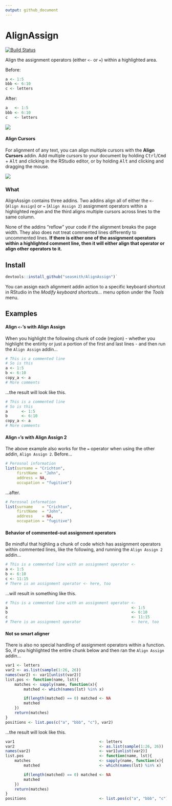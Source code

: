 ```yaml
---
output: github_document
---
```


# AlignAssign

[![Build Status](https://travis-ci.org/seasmith/AlignAssign.svg?branch=master)](https://travis-ci.org/seasmith/AlignAssign)

Align the assignment operators (either `<-` or `=`) within a highlighted area.

Before:
```r
a <- 1:5
bbb <- 6:10
c <- letters
```

After:
```r
a   <- 1:5
bbb <- 6:10
c   <- letters
```

![](inst/media/demo2.gif)

#### Align Cursors

For alignment of any text, you can align multiple cursors with the **Align Cursors** addin.
Add multiple cursors to your document by holding <kbd>Ctrl</kbd>/<kbd>Cmd</kbd> + <kbd>Alt</kbd> and clicking in the RStudio editor, or by holding <kbd>Alt</kbd> and clicking and dragging the mouse.

![](inst/media/demo_cursors.gif)

### What
AlignAssign contains three addins. Two addins align all of either the  `<-` (`Align Assign`) or `=` (`Align Assign 2`) assignment operators within a highlighted region and the third aligns multiple cursors across lines to the same column. 

None of the addins "reflow" your code if the alignment breaks the page width. They also does not treat commented lines differently to uncommented lines. __If there is either one of the assignment operators within a highlighted comment line, then it will either align that operator or align other operators to it.__

## Install
```r
devtools::install_github("seasmith/AlignAssign")`
```

You can assign each alignment addin action to a specific keyboard shortcut in RStudio in the *Modify keyboard shortcuts...* menu option under the *Tools* menu.

## Examples

#### Align `<-`'s with Align Assign
When you highlight the following chunk of code (region) - whether you highlight the entirity or just a portion of the first and last lines - and then run the `Align Assign` addin...
```r
# This is a commented line
# So is this
a <- 1:5
b <- 6:10
copy_a <- a
# More comments
```

...the result will look like this.
```r
# This is a commented line
# So is this
a      <- 1:5
b      <- 6:10
copy_a <- a
# More comments
```

#### Align `=`'s with Align Assign 2
The above example also works for the `=` operator when using the other addin, `Align Assign 2`. Before...
```r
# Perosnal information
list(surname = "Crichton",
     firstName = "John",
     address = NA,
     occupation = "fugitive")
```

...after.
```r
# Perosnal information
list(surname    = "Crichton",
     firstName  = "John",
     address    = NA,
     occupation = "fugitive")
```

#### Behavior of commented-out assignment operators
Be mindful that highling a chunk of code which has assignment operators within commented lines, like the following, and running the `Align Assign 2` addin...
```r
# This is a commented line with an assignment operator <-
a <- 1:5
b <- 6:10
c <- 11:15
# There is an assignment operator <- here, too
```

...will result in something like this.
```r
# This is a commented line with an assignment operator <-
a                                                      <- 1:5
b                                                      <- 6:10
c                                                      <- 11:15
# There is an assignment operator                      <- here, too
```

#### Not so smart aligner
There is also no special handling of assignment operators within a function. So, if you highlighted the entire chunk below and then ran the `Align Assign` addin...
```r
var1 <- letters
var2 <- as.list(sample(1:26, 26))
names(var2) <- var1[unlist(var2)]
list.pos <- function(name, lst){
    matches <- sapply(name, function(x){
        matched <- which(names(lst) %in% x)

        if(length(matched) == 0) matched <- NA
        matched
    })
    return(matches)
}
positions <- list.pos(c("a", "bbb", "c"), var2)
```

...the result will look like this.
```r
var1                                     <- letters
var2                                     <- as.list(sample(1:26, 26))
names(var2)                              <- var1[unlist(var2)]
list.pos                                 <- function(name, lst){
    matches                              <- sapply(name, function(x){
        matched                          <- which(names(lst) %in% x)

        if(length(matched) == 0) matched <- NA
        matched
    })
    return(matches)
}
positions                                <- list.pos(c("a", "bbb", "c"), var2)
```
